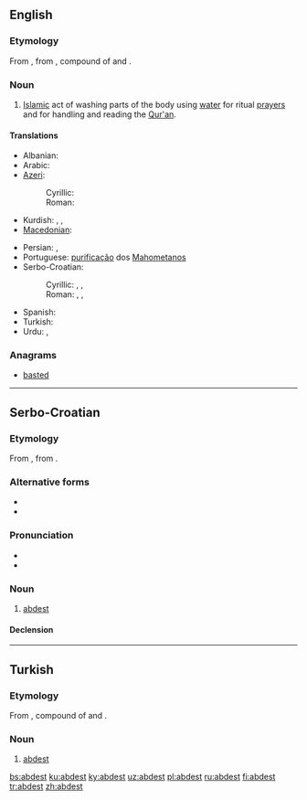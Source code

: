 ==English==

===Etymology===
From {{etyl|tr|en}} {{term|abdest|lang=tr}}, from {{etyl|fa|en}} {{term|sc=fa-Arab|آبدست|tr=âbdast|lang=fa}}, compound of {{term|sc=fa-Arab|آب|tr=âb|lang=fa||water}} and {{term|sc=fa-Arab|دست|tr=dast||hand|lang=fa}}.

===Noun===
{{en-noun|-}}

# [[Islam]]ic act of washing parts of the body using [[water]] for ritual [[prayer]]s and for handling and reading the [[Qur'an]].

====Translations====
{{trans-top|Islamic act of washing parts of the body}}
* Albanian: {{t+|sq|avdes}}
* Arabic: {{t-|ar|وضوء|tr=wuḍū'}}
* [[Azeri]]:
*: Cyrillic: {{t-|az|абдәст|sc=Cyrl}}
*: Roman: {{t+|az|abdəst}}
* Kurdish: {{t+|ku|avdest}}, {{t+|ku|abdest}}, {{t+|ku|awdest}}
* [[Macedonian]]: {{t-|mk|абдест|m|tr=abdest}}
{{trans-mid}}
* Persian: {{t+|fa|آبدست|tr=âbdast}}, {{t+|fa|وضو|tr=vozu}}
* Portuguese: [[purificação]] dos [[Mahometanos]]
* Serbo-Croatian:
*: Cyrillic: {{t-|sh|а̀бдест|m|sc=Cyrl}}, {{t-|sh|а̀бдес|m|sc=Cyrl}}, {{t-|sh|а̀вдест|m|sc=Cyrl}}
*: Roman: {{t-|sh|àbdest|m}}, {{t-|sh|àbdes|m}}, {{t-|sh|àvdest|m}}
* Spanish: {{t+|es|abdesto|m}}
* Turkish: {{t+|tr|abdest}}
* Urdu: {{t+|ur|وضو|tr=vuzu}}, {{t-|ur|آبدست|tr=ābdast}}
{{trans-bottom}}

===Anagrams===
* [[basted#English|basted]]

----

==Serbo-Croatian==

===Etymology===
From {{etyl|ota|sh}} {{term|آبدست|tr=âbdest|sc=ota-Arab|lang=ota}}, from {{etyl|fa|sh}} {{term|آبدست|tr=âbdast|sc=fa-Arab|lang=fa}}.

===Alternative forms===
* {{l|sh|àbdes}}
* {{l|sh|àvdest}}

===Pronunciation===
* {{IPA|/ǎbdest/|lang=sh}}
* {{hyphenation|ab|dest}}

===Noun===
{{sh-noun|g=m|head=àbdest|r|абдест|а̀бдест}}

# {{context|Islam|lang=sh}} [[#English|abdest]]

====Declension====
{{sh-decl-noun-unc
|abdest
|abdesta
|abdestu
|abdest
|abdeste
|abdestu
|abdestom
}}

----

==Turkish==

===Etymology===
From {{etyl|fa|tr}} {{term|آبدست|tr=âbdast|sc=fa-Arab|lang=fa}}, compound of {{term|آب|tr=âb|sc=fa-Arab|lang=fa||water}} and {{term|دست|tr=dast|sc=fa-Arab|lang=fa||hand}}.

===Noun===
{{head|tr|noun}}

# {{context|Islam|lang=tr}} [[#English|abdest]]

[[bs:abdest]]
[[ku:abdest]]
[[ky:abdest]]
[[uz:abdest]]
[[pl:abdest]]
[[ru:abdest]]
[[fi:abdest]]
[[tr:abdest]]
[[zh:abdest]]